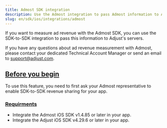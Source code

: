 ```yaml
---
title: Admost SDK integration
description: Use the Admost integration to pass Admost information to Adjust's servers.
slug: en/sdk/ios/integrations/admost
---
```


If you want to measure ad revenue with the Admost SDK, you can use the SDK-to-SDK integration to pass this information to Adjust's servers.

<Callout type="note">

If you have any questions about ad revenue measurement with Admost, please contact your dedicated Technical Account Manager or send an email to support@adjust.com.

</Callout>

## [Before you begin](before-you-begin)

To use this feature, you need to first ask your Admost representative to enable SDK-to-SDK revenue sharing for your app.

### [Requirments](requirments)

-  Integrate the Admost iOS SDK v1.4.85 or later in your app.
-  Integrate the Adjust iOS SDK v4.29.6 or later in your app.
